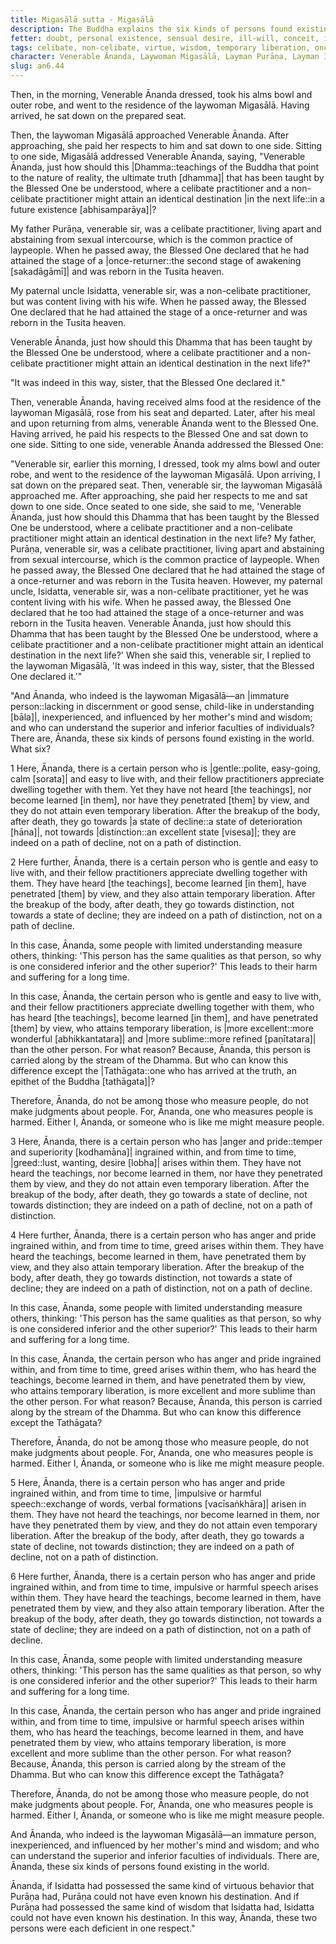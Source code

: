 ```yaml
---
title: Migasālā sutta - Migasālā
description: The Buddha explains the six kinds of persons found existing in the world based on their mental qualities and understanding of the teachings.
fetter: doubt, personal existence, sensual desire, ill-will, conceit, ignorance
tags: celibate, non-celibate, virtue, wisdom, temporary liberation, once-returner, Tusita heaven, Dhamma, Tathāgata, superior faculties, inferior faculties, harm, suffering, anger, pride, impulsive speech, harmful speech, decline, distinction, path, judgment, measurement, an, an6
character: Venerable Ānanda, Laywoman Migasālā, Layman Purāṇa, Layman Isidatta
slug: an6.44
---
```


Then, in the morning, Venerable Ānanda dressed, took his alms bowl and outer robe, and went to the residence of the laywoman Migasālā. Having arrived, he sat down on the prepared seat.

Then, the laywoman Migasālā approached Venerable Ānanda. After approaching, she paid her respects to him and sat down to one side. Sitting to one side, Migasālā addressed Venerable Ānanda, saying, "Venerable Ānanda, just how should this |Dhamma::teachings of the Buddha that point to the nature of reality, the ultimate truth [dhamma]| that has been taught by the Blessed One be understood, where a celibate practitioner and a non-celibate practitioner might attain an identical destination |in the next life::in a future existence [abhisamparāya]|?

My father Purāṇa, venerable sir, was a celibate practitioner, living apart and abstaining from sexual intercourse, which is the common practice of laypeople. When he passed away, the Blessed One declared that he had attained the stage of a |once-returner::the second stage of awakening [sakadāgāmī]| and was reborn in the Tusita heaven.

My paternal uncle Isidatta, venerable sir, was a non-celibate practitioner, but was content living with his wife. When he passed away, the Blessed One declared that he had attained the stage of a once-returner and was reborn in the Tusita heaven.

Venerable Ānanda, just how should this Dhamma that has been taught by the Blessed One be understood, where a celibate practitioner and a non-celibate practitioner might attain an identical destination in the next life?"

"It was indeed in this way, sister, that the Blessed One declared it."

Then, venerable Ānanda, having received alms food at the residence of the laywoman Migasālā, rose from his seat and departed. Later, after his meal and upon returning from alms, venerable Ānanda went to the Blessed One. Having arrived, he paid his respects to the Blessed One and sat down to one side. Sitting to one side, venerable Ānanda addressed the Blessed One:

"Venerable sir, earlier this morning, I dressed, took my alms bowl and outer robe, and went to the residence of the laywoman Migasālā. Upon arriving, I sat down on the prepared seat. Then, venerable sir, the laywoman Migasālā approached me. After approaching, she paid her respects to me and sat down to one side. Once seated to one side, she said to me, 'Venerable Ānanda, just how should this Dhamma that has been taught by the Blessed One be understood, where a celibate practitioner and a non-celibate practitioner might attain an identical destination in the next life? My father, Purāṇa, venerable sir, was a celibate practitioner, living apart and abstaining from sexual intercourse, which is the common practice of laypeople. When he passed away, the Blessed One declared that he had attained the stage of a once-returner and was reborn in the Tusita heaven. However, my paternal uncle, Isidatta, venerable sir, was a non-celibate practitioner, yet he was content living with his wife. When he passed away, the Blessed One declared that he too had attained the stage of a once-returner and was reborn in the Tusita heaven. Venerable Ānanda, just how should this Dhamma that has been taught by the Blessed One be understood, where a celibate practitioner and a non-celibate practitioner might attain an identical destination in the next life?' When she said this, venerable sir, I replied to the laywoman Migasālā, 'It was indeed in this way, sister, that the Blessed One declared it.'"

"And Ānanda, who indeed is the laywoman Migasālā—an |immature person::lacking in discernment or good sense, child-like in understanding [bāla]|, inexperienced, and influenced by her mother's mind and wisdom; and who can understand the superior and inferior faculties of individuals? There are, Ānanda, these six kinds of persons found existing in the world. What six?

1 Here, Ānanda, there is a certain person who is |gentle::polite, easy-going, calm [sorata]| and easy to live with, and their fellow practitioners appreciate dwelling together with them. Yet they have not heard [the teachings], nor become learned [in them], nor have they penetrated [them] by view, and they do not attain even temporary liberation. After the breakup of the body, after death, they go towards |a state of decline::a state of deterioration [hāna]|, not towards |distinction::an excellent state [visesa]|; they are indeed on a path of decline, not on a path of distinction.

2 Here further, Ānanda, there is a certain person who is gentle and easy to live with, and their fellow practitioners appreciate dwelling together with them. They have heard [the teachings], become learned [in them], have penetrated [them] by view, and they also attain temporary liberation. After the breakup of the body, after death, they go towards distinction, not towards a state of decline; they are indeed on a path of distinction, not on a path of decline.

In this case, Ānanda, some people with limited understanding measure others, thinking: 'This person has the same qualities as that person, so why is one considered inferior and the other superior?' This leads to their harm and suffering for a long time.

In this case, Ānanda, the certain person who is gentle and easy to live with, and their fellow practitioners appreciate dwelling together with them, who has heard [the teachings], become learned [in them], and have penetrated [them] by view, who attains temporary liberation, is |more excellent::more wonderful [abhikkantatara]| and |more sublime::more refined [paṇītatara]| than the other person. For what reason? Because, Ānanda, this person is carried along by the stream of the Dhamma. But who can know this difference except the |Tathāgata::one who has arrived at the truth, an epithet of the Buddha [tathāgata]|?

Therefore, Ānanda, do not be among those who measure people, do not make judgments about people. For, Ānanda, one who measures people is harmed. Either I, Ānanda, or someone who is like me might measure people.

3 Here, Ānanda, there is a certain person who has |anger and pride::temper and superiority [kodhamāna]| ingrained within, and from time to time, |greed::lust, wanting, desire [lobha]| arises within them. They have not heard the teachings, nor become learned in them, nor have they penetrated them by view, and they do not attain even temporary liberation. After the breakup of the body, after death, they go towards a state of decline, not towards distinction; they are indeed on a path of decline, not on a path of distinction.

4 Here further, Ānanda, there is a certain person who has anger and pride ingrained within, and from time to time, greed arises within them. They have heard the teachings, become learned in them, have penetrated them by view, and they also attain temporary liberation. After the breakup of the body, after death, they go towards distinction, not towards a state of decline; they are indeed on a path of distinction, not on a path of decline.

In this case, Ānanda, some people with limited understanding measure others, thinking: 'This person has the same qualities as that person, so why is one considered inferior and the other superior?' This leads to their harm and suffering for a long time.

In this case, Ānanda, the certain person who has anger and pride ingrained within, and from time to time, greed arises within them, who has heard the teachings, become learned in them, and have penetrated them by view, who attains temporary liberation, is more excellent and more sublime than the other person. For what reason? Because, Ānanda, this person is carried along by the stream of the Dhamma. But who can know this difference except the Tathāgata?

Therefore, Ānanda, do not be among those who measure people, do not make judgments about people. For, Ānanda, one who measures people is harmed. Either I, Ānanda, or someone who is like me might measure people.

5 Here, Ānanda, there is a certain person who has anger and pride ingrained within, and from time to time, |impulsive or harmful speech::exchange of words, verbal formations [vacīsaṅkhāra]| arisen in them. They have not heard the teachings, nor become learned in them, nor have they penetrated them by view, and they do not attain even temporary liberation. After the breakup of the body, after death, they go towards a state of decline, not towards distinction; they are indeed on a path of decline, not on a path of distinction.

6 Here further, Ānanda, there is a certain person who has anger and pride ingrained within, and from time to time, impulsive or harmful speech arises within them. They have heard the teachings, become learned in them, have penetrated them by view, and they also attain temporary liberation. After the breakup of the body, after death, they go towards distinction, not towards a state of decline; they are indeed on a path of distinction, not on a path of decline.

In this case, Ānanda, some people with limited understanding measure others, thinking: 'This person has the same qualities as that person, so why is one considered inferior and the other superior?' This leads to their harm and suffering for a long time.

In this case, Ānanda, the certain person who has anger and pride ingrained within, and from time to time, impulsive or harmful speech arises within them, who has heard the teachings, become learned in them, and have penetrated them by view, who attains temporary liberation, is more excellent and more sublime than the other person. For what reason? Because, Ānanda, this person is carried along by the stream of the Dhamma. But who can know this difference except the Tathāgata?

Therefore, Ānanda, do not be among those who measure people, do not make judgments about people. For, Ānanda, one who measures people is harmed. Either I, Ānanda, or someone who is like me might measure people.

And Ānanda, who indeed is the laywoman Migasālā—an immature person, inexperienced, and influenced by her mother's mind and wisdom; and who can understand the superior and inferior faculties of individuals. There are, Ānanda, these six kinds of persons found existing in the world.

Ānanda, if Isidatta had possessed the same kind of virtuous behavior that Purāṇa had, Purāṇa could not have even known his destination. And if Purāṇa had possessed the same kind of wisdom that Isidatta had, Isidatta could not have even known his destination. In this way, Ānanda, these two persons were each deficient in one respect."